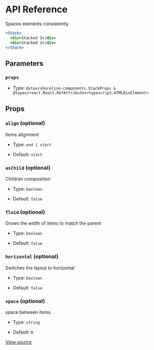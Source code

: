 # API Reference

Spaces elements consistently

```jsx
<Stack>
  <div>Stacked 1</div>
  <div>Stacked 2</div>
</Stack>
```

## Parameters

### `props`

- Type: `@vtex/shoreline-components.StackProps & @types/react.React.RefAttributes<typescript.HTMLDivElement>`

## Props

### `align` (optional)

items alignment

- Type: `end | start`

- Default: `start`

### `asChild` (optional)

Children composition

- Type: `boolean`

- Default: `false`

### `fluid` (optional)

Grows the width of items to match the parent

- Type: `boolean`

- Default: `false`

### `horizontal` (optional)

Switches the layout to horizontal

- Type: `boolean`

- Default: `false`

### `space` (optional)

space between items

- Type: `string`

- Default: `0`

[View source](https://github.com/vtex/shoreline/blob/29cdc3257/packages/components/src/stack/stack.tsx#L14)
